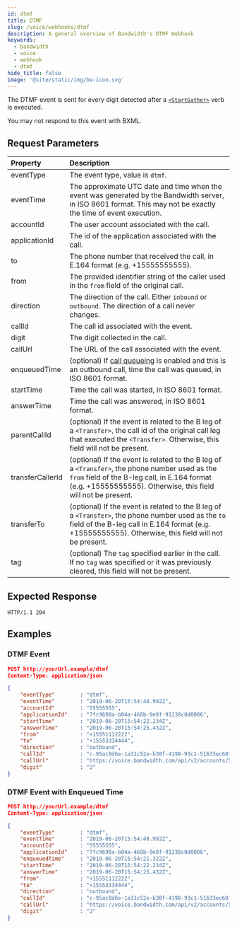 ```yaml
---
id: dtmf
title: DTMF
slug: /voice/webhooks/dtmf
description: A general overview of Bandwidth's DTMF Webhook
keywords:
  - bandwidth
  - voice
  - webhook
  - dtmf
hide_title: false
image: '@site/static/img/bw-icon.svg'
---
```



The DTMF event is sent for every digit detected after a [`<StartGather>`](docs/voice/bxml/startGather/) verb is executed.

You may not respond to this event with BXML.

## Request Parameters

| Property         | Description |
|:-----------------|:------------|
| eventType        | The event type, value is `dtmf`. |
| eventTime        | The approximate UTC date and time when the event was generated by the Bandwidth server, in ISO 8601 format. This may not be exactly the time of event execution. |
| accountId        | The user account associated with the call. |
| applicationId    | The id of the application associated with the call. |
| to               | The phone number that received the call, in E.164 format (e.g. +15555555555). |
| from             | The provided identifier string of the caller used in the `from` field of the original call. |
| direction        | The direction of the call. Either `inbound` or `outbound`. The direction of a call never changes. |
| callId           | The call id associated with the event. |
| digit            | The digit collected in the call. |
| callUrl          | The URL of the call associated with the event. |
| enqueuedTime     | (optional) If [call queueing](apis/voice#operation/createCall/) is enabled and this is an outbound call, time the call was queued, in ISO 8601 format. |
| startTime        | Time the call was started, in ISO 8601 format. |
| answerTime       | Time the call was answered, in ISO 8601 format. |
| parentCallId     | (optional) If the event is related to the B leg of a `<Transfer>`, the call id of the original call leg that executed the `<Transfer>`. Otherwise, this field will not be present. |
| transferCallerId | (optional) If the event is related to the B leg of a `<Transfer>`, the phone number used as the `from` field of the B-leg call, in E.164 format (e.g. +15555555555). Otherwise, this field will not be present. |
| transferTo       | (optional) If the event is related to the B leg of a `<Transfer>`, the phone number used as the `to` field of the B-leg call in E.164 format (e.g. +15555555555). Otherwise, this field will not be present. |
| tag              | (optional) The `tag` specified earlier in the call. If no `tag` was specified or it was previously cleared, this field will not be present. |

## Expected Response

```http
HTTP/1.1 204
```

## Examples

### DTMF Event

```json
POST http://yourUrl.example/dtmf
Content-Type: application/json

{
	"eventType"        : "dtmf",
	"eventTime"        : "2019-06-20T15:54:48.992Z",
	"accountId"        : "55555555",
	"applicationId"    : "7fc9698a-b04a-468b-9e8f-91238c0d0086",
	"startTime"        : "2019-06-20T15:54:22.234Z",
	"answerTime"       : "2019-06-20T15:54:25.432Z",
	"from"             : "+15551112222",
	"to"               : "+15553334444",
	"direction"        : "outbound",
	"callId"           : "c-95ac8d6e-1a31c52e-b38f-4198-93c1-51633ec68f8d",
	"callUrl"          : "https://voice.bandwidth.com/api/v2/accounts/55555555/calls/c-95ac8d6e-1a31c52e-b38f-4198-93c1-51633ec68f8d",
	"digit"            : "2"
}
```

### DTMF Event with Enqueued Time

```json
POST http://yourUrl.example/dtmf
Content-Type: application/json

{
	"eventType"        : "dtmf",
	"eventTime"        : "2019-06-20T15:54:48.992Z",
	"accountId"        : "55555555",
	"applicationId"    : "7fc9698a-b04a-468b-9e8f-91238c0d0086",
	"enqueuedTime"     : "2019-06-20T15:54:21.322Z",
	"startTime"        : "2019-06-20T15:54:22.234Z",
	"answerTime"       : "2019-06-20T15:54:25.432Z",
	"from"             : "+15551112222",
	"to"               : "+15553334444",
	"direction"        : "outbound",
	"callId"           : "c-95ac8d6e-1a31c52e-b38f-4198-93c1-51633ec68f8d",
	"callUrl"          : "https://voice.bandwidth.com/api/v2/accounts/55555555/calls/c-95ac8d6e-1a31c52e-b38f-4198-93c1-51633ec68f8d",
	"digit"            : "2"
}
```
